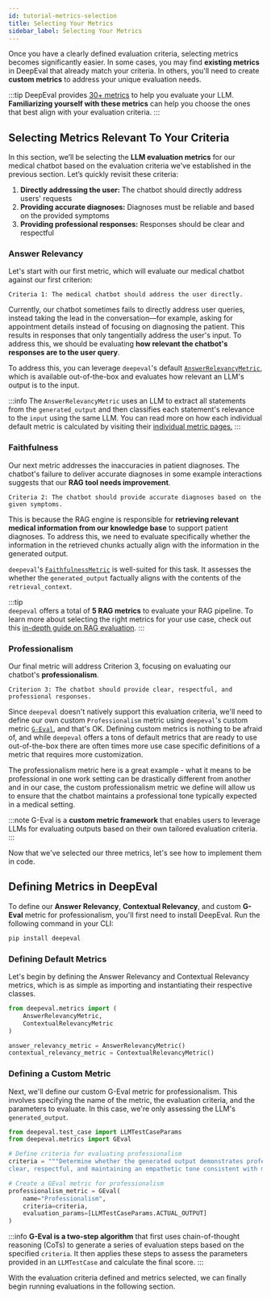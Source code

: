 ```yaml
---
id: tutorial-metrics-selection
title: Selecting Your Metrics
sidebar_label: Selecting Your Metrics
---
```


Once you have a clearly defined evaluation criteria, selecting metrics becomes significantly easier. In some cases, you may find **existing metrics** in DeepEval that already match your criteria. In others, you'll need to create **custom metrics** to address your unique evaluation needs.

:::tip
DeepEval provides [30+ metrics](/docs/metrics-introduction) to help you evaluate your LLM. **Familiarizing yourself with these metrics** can help you choose the ones that best align with your evaluation criteria.
:::

## Selecting Metrics Relevant To Your Criteria

In this section, we’ll be selecting the **LLM evaluation metrics** for our medical chatbot based on the evaluation criteria we've established in the previous section. Let’s quickly revisit these criteria:

1. **Directly addressing the user:** The chatbot should directly address users' requests
2. **Providing accurate diagnoses:** Diagnoses must be reliable and based on the provided symptoms
3. **Providing professional responses:** Responses should be clear and respectful

### Answer Relevancy

Let's start with our first metric, which will evaluate our medical chatbot against our first criterion:

```
Criteria 1: The medical chatbot should address the user directly.
```

Currently, our chatbot sometimes fails to directly address user queries, instead taking the lead in the conversation—for example, asking for appointment details instead of focusing on diagnosing the patient. This results in responses that only tangentially address the user's input. To address this, we should be evaluating **how relevant the chatbot's responses are to the user query**.

To address this, you can leverage `deepeval`'s default [`AnswerRelevancyMetric`](/docs/metrics-answer-relevancy), which is available out-of-the-box and evaluates how relevant an LLM's output is to the input.

:::info
The `AnswerRelevancyMetric` uses an LLM to extract all statements from the `generated_output` and then classifies each statement's relevance to the `input` using the same LLM. You can read more on how each individual default metric is calculated by visiting their [individual metric pages.](/docs/metrics-answer-relevancy#how-is-it-calculated)
:::

### Faithfulness

Our next metric addresses the inaccuracies in patient diagnoses. The chatbot's failure to deliver accurate diagnoses in some example interactions suggests that our **RAG tool needs improvement**.

```
Criteria 2: The chatbot should provide accurate diagnoses based on the given symptoms.
```

This is because the RAG engine is responsible for **retrieving relevant medical information from our knowledge base** to support patient diagnoses. To address this, we need to evaluate specifically whether the information in the retrieved chunks actually align with the information in the generated output.

`deepeval`'s [`FaithfulnessMetric`](/docs/metrics-faithfulness) is well-suited for this task. It assesses the whether the `generated_output` factually aligns with the contents of the `retrieval_context`.

:::tip  
`deepeval` offers a total of **5 RAG metrics** to evaluate your RAG pipeline. To learn more about selecting the right metrics for your use case, check out this [in-depth guide on RAG evaluation](/guides/guides-rag-evaluation).
:::

### Professionalism

Our final metric will address Criterion 3, focusing on evaluating our chatbot's **professionalism**.

```
Criterion 3: The chatbot should provide clear, respectful, and professional responses.
```

Since `deepeval` doesn't natively support this evaluation criteria, we'll need to define our own custom `Professionalism` metric using `deepeval`'s custom metric [`G-Eval`](/docs/metrics-llm-evals), and that's OK. Defining custom metrics is nothing to be afraid of, and while `deepeval` offers a tons of default metrics that are ready to use out-of-the-box there are often times more use case specific definitions of a metric that requires more customization.

The professionalism metric here is a great example - what it means to be professional in one work setting can be drastically different from another and in our case, the custom professionalism metric we define will allow us to ensure that the chatbot maintains a professional tone typically expected in a medical setting.

:::note
G-Eval is a **custom metric framework** that enables users to leverage LLMs for evaluating outputs based on their own tailored evaluation criteria.
:::

Now that we've selected our three metrics, let's see how to implement them in code.

## Defining Metrics in DeepEval

To define our **Answer Relevancy**, **Contextual Relevancy**, and custom **G-Eval** metric for professionalism, you'll first need to install DeepEval. Run the following command in your CLI:

```bash
pip install deepeval
```

### Defining Default Metrics

Let's begin by defining the Answer Relevancy and Contextual Relevancy metrics, which is as simple as importing and instantiating their respective classes.

```python
from deepeval.metrics import (
    AnswerRelevancyMetric,
    ContextualRelevancyMetric
)

answer_relevancy_metric = AnswerRelevancyMetric()
contextual_relevancy_metric = ContextualRelevancyMetric()
```

### Defining a Custom Metric

Next, we'll define our custom G-Eval metric for professionalism. This involves specifying the name of the metric, the evaluation criteria, and the parameters to evaluate. In this case, we're only assessing the LLM's `generated_output`.

```python
from deepeval.test_case import LLMTestCaseParams
from deepeval.metrics import GEval

# Define criteria for evaluating professionalism
criteria = """Determine whether the generated output demonstrates professionalism by being
clear, respectful, and maintaining an empathetic tone consistent with medical interactions."""

# Create a GEval metric for professionalism
professionalism_metric = GEval(
    name="Professionalism",
    criteria=criteria,
    evaluation_params=[LLMTestCaseParams.ACTUAL_OUTPUT]
)
```

:::info
**G-Eval is a two-step algorithm** that first uses chain-of-thought reasoning (CoTs) to generate a series of evaluation steps based on the specified `criteria`. It then applies these steps to assess the parameters provided in an `LLMTestCase` and calculate the final score.
:::

With the evaluation criteria defined and metrics selected, we can finally begin running evaluations in the following section.
